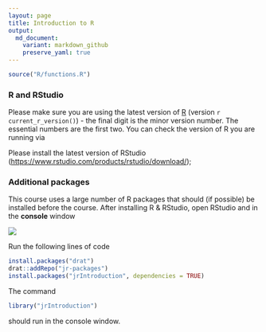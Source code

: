 ```yaml
---
layout: page
title: Introduction to R
output:
  md_document:
    variant: markdown_github
    preserve_yaml: true
---
```

```r
source("R/functions.R")
```

### R and RStudio

Please make sure you are using the latest version of [R](https://cran.r-project.org/) (version `r current_r_version()`) - the final digit is the minor version number. The essential numbers are the first two. You can check the version of R you are running via

Please install the latest version of RStudio (<https://www.rstudio.com/products/rstudio/download/>);

### Additional packages

This course uses a large number of R packages that should (if possible) be installed before the course. 
After installing R & RStudio, open RStudio and in the __console__ window

![](../graphics/rstudio.png)

Run the following lines of code

```r
install.packages("drat")
drat::addRepo("jr-packages")
install.packages("jrIntroduction", dependencies = TRUE)
```

The command

```r
library("jrIntroduction")
```
should run in the console window.
